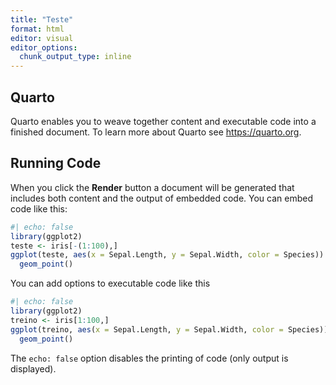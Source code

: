 ```yaml
---
title: "Teste"
format: html
editor: visual
editor_options: 
  chunk_output_type: inline
---
```


## Quarto

Quarto enables you to weave together content and executable code into a finished document. To learn more about Quarto see <https://quarto.org>.

## Running Code

When you click the **Render** button a document will be generated that includes both content and the output of embedded code. You can embed code like this:

```r
#| echo: false
library(ggplot2)
teste <- iris[-(1:100),]
ggplot(teste, aes(x = Sepal.Length, y = Sepal.Width, color = Species)) +
  geom_point()
```

You can add options to executable code like this

```r
#| echo: false
library(ggplot2)
treino <- iris[1:100,]
ggplot(treino, aes(x = Sepal.Length, y = Sepal.Width, color = Species)) +
  geom_point()
```

The `echo: false` option disables the printing of code (only output is displayed).
